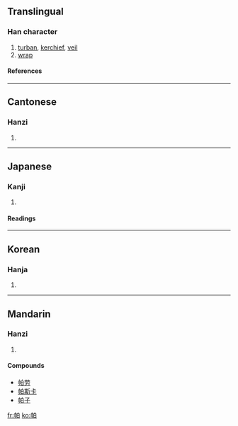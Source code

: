 ==Translingual==
===Han character===
{{Han char|rn=50|rad=巾|as=05|sn=8|four=4620<sub>0</sub>|canj=[[中]][[月]][[竹]][[日]] (LBHA)}}
# [[turban]], [[kerchief]], [[veil]]
# [[wrap]]
====References====
{{Han ref|kx=0329.440|dkj=08848|dj=0635.190|hdz=10734.070|uh=5E15|ud=24085|bh=A9AC|bd=43436}}
----
==Cantonese==
===Hanzi===
{{yue-hanzi|jyut=|y=paak3}}
# {{defn|Cantonese}}
----
==Japanese==
===Kanji===
{{ja-kanji|grade=|rs=巾05}}
# {{defn|Japanese}} 
====Readings====
{{ja-readings|on=[[ばつ]] (batsu), [[めち]] (mechi), [[は]] (ha), [[へ]] (he), [[はく]] (haku), [[みゃく]] (myaku)|kun=[[つつむ]] (tsutsumu)}}
----
==Korean==
===Hanja===
{{ko-hanja|hangeul=[[말]], [[파]]|rv=mal, pa|mr=mal, p'a}}
# {{defn|Korean}}
----
==Mandarin==
===Hanzi===
{{cmn-hanzi|pin=[[pà]] ([[pa4]])|wg=p'a<sup>4</sup>}}
# {{defn|Mandarin}}

====Compounds====
*[[帕劳]]
*[[帕斯卡]]
*[[帕子]]

[[fr:帕]]
[[ko:帕]]